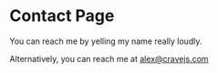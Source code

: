 
# Contact Page

You can reach me by yelling my name really loudly.

<Wave />

Alternatively, you can reach me at alex@cravejs.com
